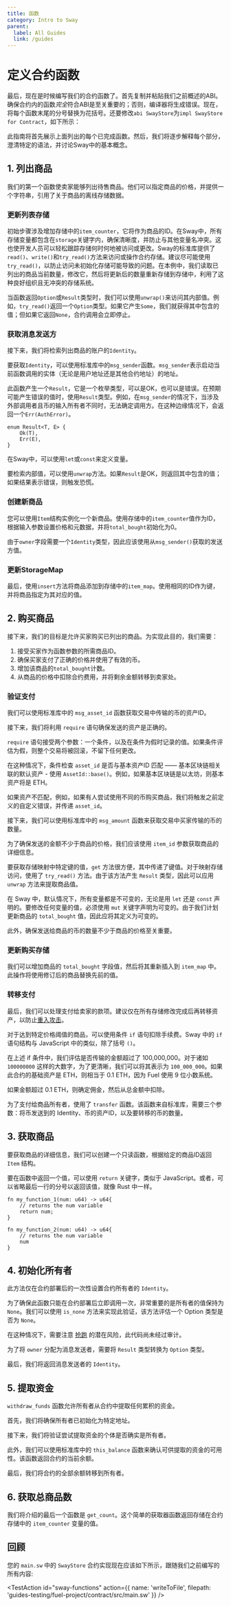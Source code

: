 ```yaml
---
title: 函数
category: Intro to Sway
parent:
  label: All Guides
  link: /guides
---
```


# 定义合约函数

最后，现在是时候编写我们的合约函数了。首先复制并粘贴我们之前概述的ABI。确保合约内的函数*完全*符合ABI是至关重要的；否则，编译器将生成错误。现在，将每个函数末尾的分号替换为花括号。还要修改`abi SwayStore`为`impl SwayStore for Contract`，如下所示：

<CodeImport
  file="../../examples/intro-to-sway/contract/src/docs_hub_misc.sw"
  comment="contract_skeleton"
  commentType="//"
  lang="sway"
/>

此指南将首先展示上面列出的每个已完成函数。然后，我们将逐步解释每个部分，澄清特定的语法，并讨论Sway中的基本概念。

## 1. 列出商品

我们的第一个函数使卖家能够列出待售商品。他们可以指定商品的价格，并提供一个字符串，引用了关于商品的离线存储数据。

<CodeImport
  file="../../examples/intro-to-sway/contract/src/main.sw"
  comment="list_item_parent"
  commentType="//"
  lang="sway"
/>

### 更新列表存储

初始步骤涉及增加存储中的`item_counter`，它将作为商品的ID。在Sway中，所有存储变量都包含在`storage`关键字内，确保清晰度，并防止与其他变量名冲突。这也使开发人员可以轻松跟踪存储何时何地被访问或更改。Sway的标准库提供了`read()`、`write()`和`try_read()`方法来访问或操作合约存储。建议尽可能使用`try_read()`，以防止访问未初始化存储可能导致的问题。在本例中，我们读取已列出的商品当前数量，修改它，然后将更新后的数量重新存储到存储中，利用了这种良好组织且无冲突的存储系统。

当函数返回`Option`或`Result`类型时，我们可以使用`unwrap()`来访问其内部值。例如，`try_read()`返回一个`Option`类型。如果它产生`Some`，我们就获得其中包含的值；但如果它返回`None`，合约调用会立即停止。

<CodeImport
  file="../../examples/intro-to-sway/contract/src/main.sw"
  comment="list_item_increment"
  commentType="//"
  lang="sway"
/>

### 获取消息发送方

接下来，我们将检索列出商品的账户的`Identity`。

要获取`Identity`，可以使用标准库中的`msg_sender`函数。`msg_sender`表示启动当前函数调用的实体（无论是用户地址还是其他合约地址）的地址。

此函数产生一个`Result`，它是一个枚举类型，可以是OK，也可以是错误。在预期可能产生错误的值时，使用`Result`类型。例如，在`msg_sender`的情况下，当涉及外部调用者且币的输入所有者不同时，无法确定调用方。在这种边缘情况下，会返回一个`Err(AuthError)`。

```sway
enum Result<T, E> {
    Ok(T),
    Err(E),
}
```

在Sway中，可以使用`let`或`const`来定义变量。

<CodeImport
  file="../../examples/intro-to-sway/contract/src/main.sw"
  comment="list_item_sender"
  commentType="//"
  lang="sway"
/>

要检索内部值，可以使用`unwrap`方法。如果`Result`是OK，则返回其中包含的值；如果结果表示错误，则触发恐慌。

### 创建新商品

您可以使用`Item`结构实例化一个新商品。使用存储中的`item_counter`值作为ID，根据输入参数设置价格和元数据，并将`total_bought`初始化为0。

由于`owner`字段需要一个`Identity`类型，因此应该使用从`msg_sender()`获取的发送方值。

<CodeImport
  file="../../examples/intro-to-sway/contract/src/main.sw"
  comment="list_item_new_item"
  commentType="//"
  lang="sway"
/>

### 更新StorageMap

最后，使用`insert`方法将商品添加到存储中的`item_map`。使用相同的ID作为键，并将商品指定为其对应的值。

<CodeImport
  file="../../examples/intro-to-sway/contract/src/main.sw"
  comment="list_item_insert"
  commentType="//"
  lang="sway"
/>

## 2. 购买商品

接下来，我们的目标是允许买家购买已列出的商品。为实现此目的，我们需要：

1. 接受买家作为函数参数的所需商品ID。
2. 确保买家支付了正确的价格并使用了有效的币。
3. 增加该商品的`total_bought`计数。
4. 从商品的价格中扣除合约费用，并将剩余金额转移到卖家处。

<CodeImport
  file="../../examples/intro-to-sway/contract/src/main.sw"
  comment="buy_item_parent"
  commentType="//"
  lang="sway"
/>

### 验证支付

我们可以使用标准库中的 `msg_asset_id` 函数获取交易中传输的币的资产ID。

<CodeImport
  file="../../examples/intro-to-sway/contract/src/main.sw"
  comment="buy_item_asset"
  commentType="//"
  lang="sway"
/>

接下来，我们将利用 `require` 语句确保发送的资产是正确的。

`require` 语句接受两个参数：一个条件，以及在条件为假时记录的值。如果条件评估为假，则整个交易将被回滚，不留下任何更改。

在这种情况下，条件检查 `asset_id` 是否与基本资产ID 匹配 —— 基本区块链相关联的默认资产 - 使用 `AssetId::base()`。例如，如果基本区块链是以太坊，则基本资产将是 ETH。

如果资产不匹配，例如，如果有人尝试使用不同的币购买商品，我们将触发之前定义的自定义错误，并传递 `asset_id`。

<CodeImport
  file="../../examples/intro-to-sway/contract/src/main.sw"
  comment="buy_item_require_not_base"
  commentType="//"
  lang="sway"
/>

接下来，我们可以使用标准库中的 `msg_amount` 函数来获取交易中买家传输的币的数量。

<CodeImport
  file="../../examples/intro-to-sway/contract/src/main.sw"
  comment="buy_item_msg_amount"
  commentType="//"
  lang="sway"
/>

为了确保发送的金额不少于商品的价格，我们应该使用 `item_id` 参数获取商品的详细信息。

要获取存储映射中特定键的值，`get` 方法很方便，其中传递了键值。对于映射存储访问，使用了 `try_read()` 方法。由于该方法产生 `Result` 类型，因此可以应用 `unwrap` 方法来提取商品值。

<CodeImport
  file="../../examples/intro-to-sway/contract/src/main.sw"
  comment="buy_item_get_item"
  commentType="//"
  lang="sway"
/>

在 Sway 中，默认情况下，所有变量都是不可变的，无论是用 `let` 还是 `const` 声明的。要修改任何变量的值，必须使用 `mut` 关键字声明为可变的。由于我们计划更新商品的 `total_bought` 值，因此应将其定义为可变的。

此外，确保发送给商品的币的数量不少于商品的价格至关重要。

<CodeImport
  file="../../examples/intro-to-sway/contract/src/main.sw"
  comment="buy_item_require_ge_amount"
  commentType="//"
  lang="sway"
/>

### 更新购买存储

我们可以增加商品的 `total_bought` 字段值，然后将其重新插入到 `item_map` 中。此操作将使用修订后的商品替换先前的值。

<CodeImport
  file="../../examples/intro-to-sway/contract/src/main.sw"
  comment="buy_item_require_update_storage"
  commentType="//"
  lang="sway"
/>

### 转移支付

最后，我们可以处理支付给卖家的款项。建议仅在所有存储修改完成后再转移资产，以防止[重入攻击](/docs/sway/blockchain-development/calling_contracts/#handling-re-entrancy)。

对于达到特定价格阈值的商品，可以使用条件 `if` 语句扣除手续费。Sway 中的 `if` 语句结构与 JavaScript 中的类似，除了括号 `()`。

<CodeImport
  file="../../examples/intro-to-sway/contract/src/main.sw"
  comment="buy_item_require_transferring_payment"
  commentType="//"
  lang="sway"
/>

在上述 if 条件中，我们评估是否传输的金额超过了 100,000,000。对于诸如 `100000000` 这样的大数字，为了更清晰，我们可以将其表示为 `100_000_000`。如果此合约的基础资产是 ETH，则相当于 0.1 ETH，因为 Fuel 使用 9 位小数系统。

如果金额超过 0.1 ETH，则确定佣金，然后从总金额中扣除。

为了支付给商品所有者，使用了 `transfer` 函数。该函数来自标准库，需要三个参数：将币发送到的 Identity、币的资产ID，以及要转移的币的数量。

## 3. 获取商品

要获取商品的详细信息，我们可以创建一个只读函数，根据给定的商品ID返回 `Item` 结构。

<CodeImport
  file="../../examples/intro-to-sway/contract/src/main.sw"
  comment="get_item"
  commentType="//"
  lang="sway"
/>

要在函数中返回一个值，可以使用 `return` 关键字，类似于 JavaScript。或者，可以省略最后一行的分号以返回该值，就像 Rust 中一样。

```sway
fn my_function_1(num: u64) -> u64{
    // returns the num variable
    return num;
}

fn my_function_2(num: u64) -> u64{
    // returns the num variable
    num
}
```

## 4. 初始化所有者

此方法仅在合约部署后的一次性设置合约所有者的 `Identity`。

<CodeImport
  file="../../examples/intro-to-sway/contract/src/main.sw"
  comment="initialize_owner_parent"
  commentType="//"
  lang="sway"
/>

为了确保此函数只能在合约部署后立即调用一次，非常重要的是所有者的值保持为 `None`。我们可以使用 `is_none` 方法来实现此验证，该方法评估一个 Option 类型是否为 `None`。

在这种情况下，需要注意 [抢跑](https://scsfg.io/hackers/frontrunning/) 的潜在风险，此代码尚未经过审计。

<CodeImport
  file="../../examples/intro-to-sway/contract/src/main.sw"
  comment="initialize_owner_get_owner"
  commentType="//"
  lang="sway"
/>

为了将 `owner` 分配为消息发送者，需要将 `Result` 类型转换为 `Option` 类型。

<CodeImport
  file="../../examples/intro-to-sway/contract/src/main.sw"
  comment="initialize_owner_set_owner"
  commentType="//"
  lang="sway"
/>

最后，我们将返回消息发送者的 `Identity`。

<CodeImport
  file="../../examples/intro-to-sway/contract/src/main.sw"
  comment="initialize_owner_return_owner"
  commentType="//"
  lang="sway"
/>

## 5. 提取资金

`withdraw_funds` 函数允许所有者从合约中提取任何累积的资金。

<CodeImport
  file="../../examples/intro-to-sway/contract/src/main.sw"
  comment="withdraw_funds_parent"
  commentType="//"
  lang="sway"
/>

首先，我们将确保所有者已初始化为特定地址。

<CodeImport
  file="../../examples/intro-to-sway/contract/src/main.sw"
  comment="withdraw_funds_set_owner"
  commentType="//"
  lang="sway"
/>

接下来，我们将验证尝试提取资金的个体是否确实是所有者。

<CodeImport
  file="../../examples/intro-to-sway/contract/src/main.sw"
  comment="withdraw_funds_require_owner"
  commentType="//"
  lang="sway"
/>

此外，我们可以使用标准库中的 `this_balance` 函数来确认可供提取的资金的可用性。该函数返回合约的当前余额。

<CodeImport
  file="../../examples/intro-to-sway/contract/src/main.sw"
  comment="withdraw_funds_require_base_asset"
  commentType="//"
  lang="sway"
/>

最后，我们将合约的全部余额转移到所有者。

<CodeImport
  file="../../examples/intro-to-sway/contract/src/main.sw"
  comment="withdraw_funds_transfer_owner"
  commentType="//"
  lang="sway"
/>

## 6. 获取总商品数

我们将介绍的最后一个函数是 `get_count`。这个简单的获取器函数返回存储在合约存储中的 `item_counter` 变量的值。

<CodeImport
  file="../../examples/intro-to-sway/contract/src/main.sw"
  comment="get_count_parent"
  commentType="//"
  lang="sway"
/>

## 回顾

您的 `main.sw` 中的 `SwayStore` 合约实现现在应该如下所示，跟随我们之前编写的所有内容:

<TestAction
id="sway-functions"
action={{
  name: 'writeToFile',
  filepath: 'guides-testing/fuel-project/contract/src/main.sw'
}}
/>

<CodeImport
  file="../../examples/intro-to-sway/contract/src/main.sw"
  comment="implementation"
  commentType="//"
  lang="sway"
/>
